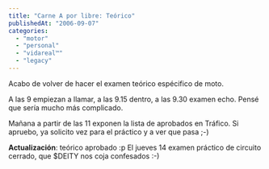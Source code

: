 ```yaml
---
title: "Carne A por libre: Teórico"
publishedAt: "2006-09-07"
categories: 
  - "motor"
  - "personal"
  - "vidareal™"
  - "legacy"
---
```


Acabo de volver de hacer el examen teórico espécifico de moto.

A las 9 empiezan a llamar, a las 9.15 dentro, a las 9.30 examen echo. Pensé que sería mucho más complicado.

Mañana a partir de las 11 exponen la lista de aprobados en Tráfico. Si apruebo, ya solicito vez para el práctico y a ver que pasa ;-)

**Actualización**: teórico aprobado :p El jueves 14 examen práctico de circuito cerrado, que $DEITY nos coja confesados :-)
